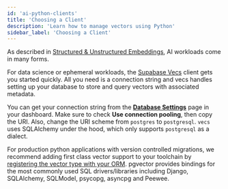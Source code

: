 ```yaml
---
id: 'ai-python-clients'
title: 'Choosing a Client'
description: 'Learn how to manage vectors using Python'
sidebar_label: 'Choosing a Client'
---
```


As described in [Structured & Unstructured Embeddings](/docs/guides/ai/structured-unstructured), AI workloads come in many forms.

For data science or ephemeral workloads, the [Supabase Vecs](https://supabase.github.io/vecs/) client gets you started quickly. All you need is a connection string and vecs handles setting up your database to store and query vectors with associated metadata.

<Admonition type="tip">

You can get your connection string from the [**Database Settings**](https://supabase.com/dashboard/project/_/database/settings) page in your dashboard. Make sure to check **Use connection pooling**, then copy the URI. Also, change the URI scheme from `postgres` to `postgresql`. `vecs` uses SQLAlchemy under the hood, which only supports `postgresql` as a dialect.

</Admonition>

For production python applications with version controlled migrations, we recommend adding first class vector support to your toolchain by [registering the vector type with your ORM](https://github.com/pgvector/pgvector-python). pgvector provides bindings for the most commonly used SQL drivers/libraries including Django, SQLAlchemy, SQLModel, psycopg, asyncpg and Peewee.
